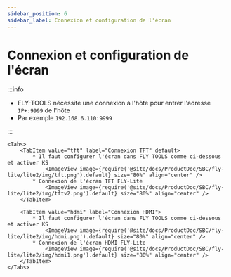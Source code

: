 ```yaml
---
sidebar_position: 6
sidebar_label: Connexion et configuration de l'écran
---
```







# Connexion et configuration de l'écran

:::info

* FLY-TOOLS nécessite une connexion à l'hôte pour entrer l'adresse `IP+:9999` de l'hôte
* Par exemple `192.168.6.110:9999`

:::

    <Tabs>
        <TabItem value="tft" label="Connexion TFT" default>
            * Il faut configurer l'écran dans FLY TOOLS comme ci-dessous et activer KS
                <ImageView image={require('@site/docs/ProductDoc/SBC/fly-lite/lite2/img/tft.png').default} size="80%" align="center" />
            * Connexion de l'écran TFT FLY-Lite
                <ImageView image={require('@site/docs/ProductDoc/SBC/fly-lite/lite2/img/tftv2.png').default} size="80%" align="center" />
        </TabItem>

        <TabItem value="hdmi" label="Connexion HDMI">
            * Il faut configurer l'écran dans FLY TOOLS comme ci-dessous et activer KS
                <ImageView image={require('@site/docs/ProductDoc/SBC/fly-lite/lite2/img/hdmi.png').default} size="80%" align="center" />               
            * Connexion de l'écran HDMI FLY-Lite
                <ImageView image={require('@site/docs/ProductDoc/SBC/fly-lite/lite2/img/hdmi1.png').default} size="80%" align="center" />
        </TabItem>
    </Tabs>